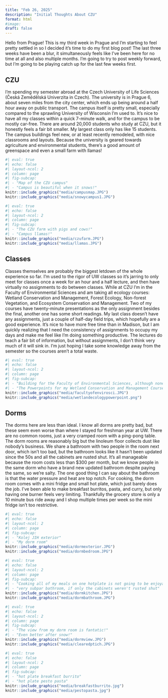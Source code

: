 ```yaml
---
title: "Feb 26, 2025"
description: "Initial Thoughts About CZU"
format: html
#image: 
draft: false
---
```


Hello from Prague! This is my third week in Prague and I’m starting to feel pretty settled in so I decided it's time to do my first blog post! The last three weeks have been a blur, it simultaneously feels like I’ve been here for no time at all and also multiple months. I’m going to try to post weekly forward, but I’m going to be playing catch up for the last few weeks first.

## CZU

I’m spending my semester abroad at the Czech University of Life Sciences (Česká Zemědělská Univerzita in Czech). The university is in Prague 6, about seven miles from the city center, which ends up being around a half hour away on public transport. The campus itself is pretty small, especially compared to the sprawling University of Wisconsin I’m used to. It’s nice to have all my classes within a quick 7-minute walk, and for the campus to be mostly car-free. There are around 20,000 students who study at CZU, but it honestly feels a fair bit smaller. My largest class only has like 15 students. The campus buildings feel new, or at least recently remodeled, with nice classrooms and layouts. Because the university is geared towards agriculture and environmental students, there’s a good amount of greenspace and even a small farm with llamas!

```r
#| eval: true
#| echo: false
#| layout-ncol: 2
#| column: page
#| fig-subcap: 
#| - "Map of the CZU campus"
#| - "Campus is beautiful when it snows!"
knitr::include_graphics("media/campusmap.JPG")
knitr::include_graphics("media/snowycampus1.JPG")
```

```r
#| eval: true
#| echo: false
#| layout-ncol: 2
#| column: page
#| fig-subcap: 
#| - "The CZU farm with pigs and cows!"
#| - "Campus llamas!"
knitr::include_graphics("media/czufarm.JPG")
knitr::include_graphics("media/llamas.JPG")
```

## Classes

Classes themselves are probably the biggest letdown of the whole experience so far. I’m used to the rigor of UW classes so it’s jarring to only meet for classes once a week for an hour and a half lecture, and then have virtually no assignments to do between classes. While at CZU I’m in the Faculty of Environmental Sciences and am taking all ecology courses: Wetland Conservation and Management, Forest Ecology, Non-forest Vegetation, and Ecosystem Conservation and Management. Two of my courses have twenty-minute presentations as the only assignment besides the final, another one has some short readings. My last class doesn’t have any assignments, just a couple of half-day field trips, which hopefully are a good experience. It’s nice to have more free time than in Madison, but I am quickly realizing that I need the consistency of assignments to occupy my days and make me feel like I’m doing something productive. The lectures do teach a fair bit of information, but without assignments, I don’t think very much of it will sink in. I’m just hoping I take some knowledge away from the semester so the courses aren’t a total waste.

```r
#| eval: true
#| echo: false
#| layout-ncol: 2
#| column: page
#| fig-subcap: 
#| - "Building for the Faculty of Environmental Sciences, although none of my courses are here"
#| - "The Powerpoints for my Wetland Conservation and Management Course leave a lot to be desired"
knitr::include_graphics("media/facultyofenvirosci.JPG")
knitr::include_graphics("media/wetlandecologypowerpoint.png")
```

## Dorms

The dorms here are less than ideal. I know all dorms are pretty bad, but these seem even worse than where I stayed for freshman year at UW. There are no common rooms, just a very cramped room with a ping-pong table. The dorm rooms are reasonably big but the linoleum floor collects dust like nobody's business. We share a bathroom with two people in the room next door, which isn't too bad, but the bathroom looks like it hasn’t been updated since the 50s and all the cabinets are rusted shut. It's all manageable because the room costs less than \$300 per month, but we know people in the same dorm who have a brand new updated bathroom despite paying the same, so we’re salty. The one good thing I can say about the bathroom is that the water pressure and heat are top notch. For cooking, the dorm room comes with a mini fridge and small hot plate, which just barely does the job. I’ve been able to make breakfast burritos, pasta, and curry, but only having one burner feels very limiting. Thankfully the grocery store is only a 10 minute bus ride away and I shop multiple times per week so the mini fridge isn’t too restrictive.

```r
#| eval: true
#| echo: false
#| layout-ncol: 2
#| column: page
#| fig-subcap: 
#| - "Kolej JIH exterior"
#| - "My dorm room"
knitr::include_graphics("media/dormexterior.JPG")
knitr::include_graphics("media/dormbedroom.JPG")
```

```r
#| eval: true
#| echo: false
#| layout-ncol: 2
#| column: page
#| fig-subcap: 
#| - "Cooking all of my meals on one hotplate is not going to be enjoyable"
#| - "very subpar bathroom, if only the cabinets weren't rusted shut"
knitr::include_graphics("media/dormkitchen.JPG")
knitr::include_graphics("media/dormbathroom.JPG")
```

```r
#| eval: true
#| echo: false
#| layout-ncol: 2
#| column: page
#| fig-subcap: 
#| - "The view from my dorm room is fantatic!"
#| - "Even better after snow!"
knitr::include_graphics("media/dormview.JPG")
knitr::include_graphics("media/clearedptich.JPG")
```

```r
#| eval: true
#| echo: false
#| layout-ncol: 2
#| column: page
#| fig-subcap: 
#| - "hot plate breakfast burrito"
#| - "hot plate pesto pasta"
knitr::include_graphics("media/breakfastburrito.jpg")
knitr::include_graphics("media/pestopasta.jpg")
```
